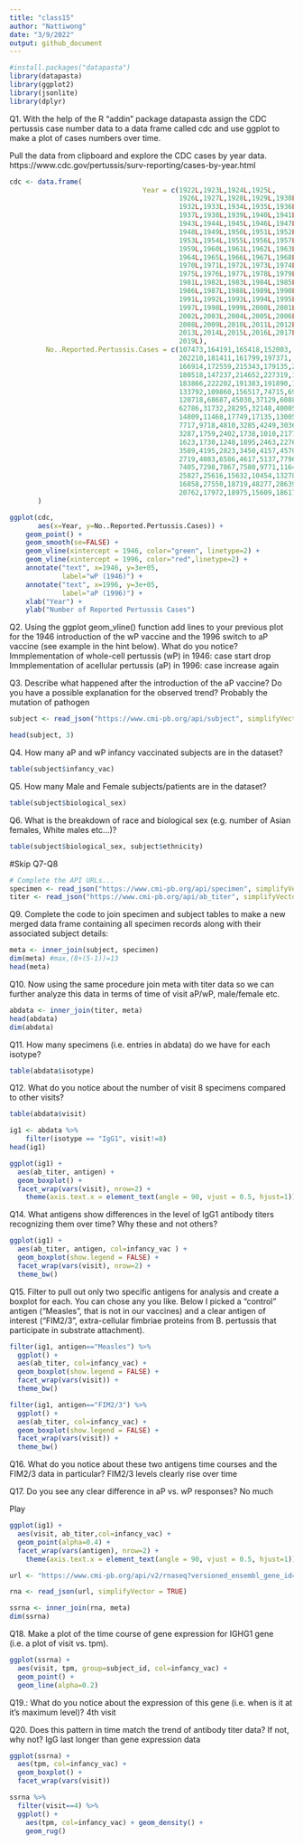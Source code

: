 ```yaml
---
title: "class15"
author: "Nattiwong"
date: "3/9/2022"
output: github_document
---
```


```r
#install.packages("datapasta")
library(datapasta)
library(ggplot2)
library(jsonlite)
library(dplyr)

```

Q1. With the help of the R “addin” package datapasta assign the CDC pertussis case number data to a data frame called cdc and use ggplot to make a plot of cases numbers over time.

Pull the data from clipboard and explore the CDC cases by year data.
https://www.cdc.gov/pertussis/surv-reporting/cases-by-year.html
```r
cdc <- data.frame(
                                 Year = c(1922L,1923L,1924L,1925L,
                                          1926L,1927L,1928L,1929L,1930L,1931L,
                                          1932L,1933L,1934L,1935L,1936L,
                                          1937L,1938L,1939L,1940L,1941L,1942L,
                                          1943L,1944L,1945L,1946L,1947L,
                                          1948L,1949L,1950L,1951L,1952L,
                                          1953L,1954L,1955L,1956L,1957L,1958L,
                                          1959L,1960L,1961L,1962L,1963L,
                                          1964L,1965L,1966L,1967L,1968L,1969L,
                                          1970L,1971L,1972L,1973L,1974L,
                                          1975L,1976L,1977L,1978L,1979L,1980L,
                                          1981L,1982L,1983L,1984L,1985L,
                                          1986L,1987L,1988L,1989L,1990L,
                                          1991L,1992L,1993L,1994L,1995L,1996L,
                                          1997L,1998L,1999L,2000L,2001L,
                                          2002L,2003L,2004L,2005L,2006L,2007L,
                                          2008L,2009L,2010L,2011L,2012L,
                                          2013L,2014L,2015L,2016L,2017L,2018L,
                                          2019L),
         No..Reported.Pertussis.Cases = c(107473,164191,165418,152003,
                                          202210,181411,161799,197371,
                                          166914,172559,215343,179135,265269,
                                          180518,147237,214652,227319,103188,
                                          183866,222202,191383,191890,109873,
                                          133792,109860,156517,74715,69479,
                                          120718,68687,45030,37129,60886,
                                          62786,31732,28295,32148,40005,
                                          14809,11468,17749,17135,13005,6799,
                                          7717,9718,4810,3285,4249,3036,
                                          3287,1759,2402,1738,1010,2177,2063,
                                          1623,1730,1248,1895,2463,2276,
                                          3589,4195,2823,3450,4157,4570,
                                          2719,4083,6586,4617,5137,7796,6564,
                                          7405,7298,7867,7580,9771,11647,
                                          25827,25616,15632,10454,13278,
                                          16858,27550,18719,48277,28639,32971,
                                          20762,17972,18975,15609,18617)
       )
```



```r
ggplot(cdc,
       aes(x=Year, y=No..Reported.Pertussis.Cases)) +
    geom_point() +
    geom_smooth(se=FALSE) +
    geom_vline(xintercept = 1946, color="green", linetype=2) +
    geom_vline(xintercept = 1996, color="red",linetype=2) +
    annotate("text", x=1946, y=3e+05,
             label="wP (1946)") +
    annotate("text", x=1996, y=3e+05,
             label="aP (1996)") +
    xlab("Year") +
    ylab("Number of Reported Pertussis Cases")
```

Q2. Using the ggplot geom_vline() function add lines to your previous plot for the 1946 introduction of the wP vaccine and the 1996 switch to aP vaccine (see example in the hint below). What do you notice?
Immplementation of whole-cell pertussis (wP) in 1946: case start drop
Immplementation of acellular pertussis (aP) in 1996: case increase again

Q3. Describe what happened after the introduction of the aP vaccine? Do you have a possible explanation for the observed trend?
Probably the mutation of pathogen


```r
subject <- read_json("https://www.cmi-pb.org/api/subject", simplifyVector = TRUE) 
```


```r
head(subject, 3)
```
Q4. How many aP and wP infancy vaccinated subjects are in the dataset?

```r
table(subject$infancy_vac)
```

Q5. How many Male and Female subjects/patients are in the dataset?

```r
table(subject$biological_sex) 
```

Q6. What is the breakdown of race and biological sex (e.g. number of Asian females, White males etc…)?
```r
table(subject$biological_sex, subject$ethnicity) 
```


#Skip Q7-Q8

```r
# Complete the API URLs...
specimen <- read_json("https://www.cmi-pb.org/api/specimen", simplifyVector = TRUE) 
titer <- read_json("https://www.cmi-pb.org/api/ab_titer", simplifyVector = TRUE) 
```

Q9. Complete the code to join specimen and subject tables to make a new merged data frame containing all specimen records along with their associated subject details:


```r
meta <- inner_join(subject, specimen)
dim(meta) #max,(8+(5-1))=13
head(meta) 
```

Q10. Now using the same procedure join meta with titer data so we can further analyze this data in terms of time of visit aP/wP, male/female etc.

```r
abdata <- inner_join(titer, meta)
head(abdata)
dim(abdata)
```

Q11. How many specimens (i.e. entries in abdata) do we have for each isotype?
```r

table(abdata$isotype)
```
Q12. What do you notice about the number of visit 8 specimens compared to other visits?
```r
table(abdata$visit)
```

```r
ig1 <- abdata %>%
    filter(isotype == "IgG1", visit!=8)
head(ig1)
```


```r
ggplot(ig1) +
  aes(ab_titer, antigen) +
  geom_boxplot() + 
  facet_wrap(vars(visit), nrow=2) +
    theme(axis.text.x = element_text(angle = 90, vjust = 0.5, hjust=1))
```
Q14. What antigens show differences in the level of IgG1 antibody titers recognizing them over time? Why these and not others?



```r
ggplot(ig1) +
  aes(ab_titer, antigen, col=infancy_vac ) +
  geom_boxplot(show.legend = FALSE) + 
  facet_wrap(vars(visit), nrow=2) +
  theme_bw()
```

Q15. Filter to pull out only two specific antigens for analysis and create a boxplot for each. You can chose any you like. Below I picked a “control” antigen (“Measles”, that is not in our vaccines) and a clear antigen of interest (“FIM2/3”, extra-cellular fimbriae proteins from B. pertussis that participate in substrate attachment).


```r
filter(ig1, antigen=="Measles") %>%
  ggplot() +
  aes(ab_titer, col=infancy_vac) +
  geom_boxplot(show.legend = FALSE) +
  facet_wrap(vars(visit)) +
  theme_bw()
```


```r
filter(ig1, antigen=="FIM2/3") %>%
  ggplot() +
  aes(ab_titer, col=infancy_vac) +
  geom_boxplot(show.legend = FALSE) +
  facet_wrap(vars(visit)) +
  theme_bw()
```

Q16. What do you notice about these two antigens time courses and the FIM2/3 data in particular?
FIM2/3 levels clearly rise over time


Q17. Do you see any clear difference in aP vs. wP responses?
No much



Play

```r
ggplot(ig1) +
  aes(visit, ab_titer,col=infancy_vac) +
  geom_point(alpha=0.4) + 
  facet_wrap(vars(antigen), nrow=2) +
    theme(axis.text.x = element_text(angle = 90, vjust = 0.5, hjust=1))
```

```r
url <- "https://www.cmi-pb.org/api/v2/rnaseq?versioned_ensembl_gene_id=eq.ENSG00000211896.7"

rna <- read_json(url, simplifyVector = TRUE) 
```


```r
ssrna <- inner_join(rna, meta)
dim(ssrna)
```
Q18. Make a plot of the time course of gene expression for IGHG1 gene (i.e. a plot of visit vs. tpm).

```r
ggplot(ssrna) +
  aes(visit, tpm, group=subject_id, col=infancy_vac) +
  geom_point() +
  geom_line(alpha=0.2)
```

Q19.: What do you notice about the expression of this gene (i.e. when is it at it’s maximum level)?
4th visit


Q20. Does this pattern in time match the trend of antibody titer data? If not, why not?
IgG last longer than gene expression data

```r
ggplot(ssrna) +
  aes(tpm, col=infancy_vac) +
  geom_boxplot() +
  facet_wrap(vars(visit))
```

```r
ssrna %>%  
  filter(visit==4) %>% 
  ggplot() +
    aes(tpm, col=infancy_vac) + geom_density() + 
    geom_rug() 
```

